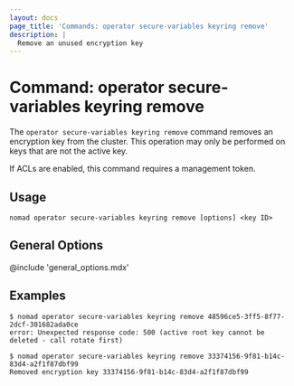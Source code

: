 ```yaml
---
layout: docs
page_title: 'Commands: operator secure-variables keyring remove'
description: |
  Remove an unused encryption key
---
```


# Command: operator secure-variables keyring remove

The `operator secure-variables keyring remove` command removes an
encryption key from the cluster. This operation may only be performed
on keys that are not the active key.

If ACLs are enabled, this command requires a management token.

## Usage

```plaintext
nomad operator secure-variables keyring remove [options] <key ID>
```

## General Options

@include 'general_options.mdx'

## Examples

```shell-session
$ nomad operator secure-variables keyring remove 48596ce5-3ff5-8f77-2dcf-301682ada0ce
error: Unexpected response code: 500 (active root key cannot be deleted - call rotate first)

$ nomad operator secure-variables keyring remove 33374156-9f81-b14c-83d4-a2f1f87dbf99
Removed encryption key 33374156-9f81-b14c-83d4-a2f1f87dbf99
```
